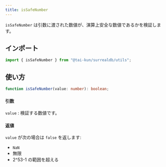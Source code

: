 ```yaml
---
title: isSafeNumber
---
```


`isSafeNumber` は引数に渡された数値が、演算上安全な数値であるかを検証します。

## インポート

```ts
import { isSafeNumber } from "@tai-kun/surrealdb/utils";
```

## 使い方

```ts
function isSafeNumber(value: number): boolean;
```

#### 引数

`value`
:   検証する数値です。

#### 返値

`value` が次の場合は `false` を返します:

- `NaN`
- 無限
- 2^53-1 の範囲を超える
